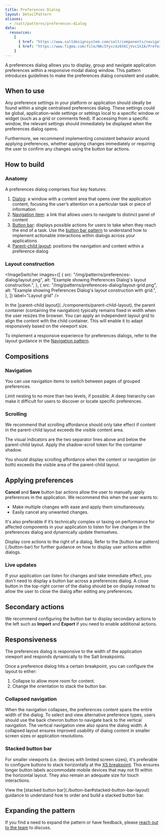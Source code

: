 ```yaml
---
title: Preferences Dialog
layout: DetailPattern
aliases:
  - /salt/patterns/preferences-dialog
data:
  resources:
    [
      { href: "https://www.saltdesignsystem.com/salt/components/navigation-item/examples", label: "Navigation item", internal: false },
      { href: "https://www.figma.com/file/N6cSYycc4z6XkCjVvc1kIA/Preferences-Dialog-Pattern?type=design&node-id=157-40560&mode=design&t=eq3OapLjaquXm3UP-0", label: "Preferences Dialog stickersheet", internal: true },
    ]
---
```


A preferences dialog allows you to display, group and navigate application preferences within a responsive modal dialog window. This pattern introduces guidelines to make the preferences dialog consistent and usable.
  
  <Diagram
    src="/img/patterns/preferences-dialog/preferences-dialog.png"
    alt="Preferences Dialog example"
    border
  />

## When to use

Any preference settings in your platform or application should ideally be found within a single centralised preferences dialog. These settings could be global, application-wide settings or settings local to a specific window or widget (such as a grid or comments feed). If accessing from a specific window, the relevant settings should immediately be displayed when the preferences dialog opens.

Furthermore, we recommend implementing consistent behavior around applying preferences, whether applying changes immediately or requiring the user to confirm any changes using the button bar actions. 

## How to build

### Anatomy

A preferences dialog comprises four key features: 

1. [Dialog](../components/dialog): a window with a content area that opens over the application content, focusing the user’s attention on a particular task or piece of information
2. [Navigation item](../components/navigation-item): a link that allows users to navigate to distinct panel of content
3. [Button bar](./button-bar): displays possible actions for users to take when they reach the end of a task. Use the [button bar pattern](./button-bar) to understand how to implement actionable interactions within dialogs across your applications
4. [Parent-child layout](../components/parent-child-layout): positions the navigation and content within a preference dialog

  <Diagram
    src="/img/patterns/preferences-dialog/anatomy.png"
    alt="Preferences Dialog navigation and content."
    border
  />

### Layout construction

<ImageSwitcher
  images={[
    {
      src: "/img/patterns/preferences-dialog/layout.png",
      alt: "Example showing Preferences Dialog's layout construction.",
    },
    {
      src: "/img/patterns/preferences-dialog/layout-grid.png",
      alt: "Example showing Preferences Dialog's layout construction with grid.",
    },
  ]}
  label="Layout grid"
/>

<ExampleContainer type="positive" customPillText="Best practices">
  In the [parent-child layout](../components/parent-child-layout), the parent container (containing the navigation) typically remains fixed in width when the user resizes the browser. You can apply an independent layout grid to align the content with the child container. This will enable it to adapt responsively based on the viewport size.

  To implement a responsive experience for preferences dialogs, refer to the layout guidance in the [Navigation pattern](./navigation).

</ExampleContainer>

## Compositions

### Navigation

You can use navigation items to switch between pages of grouped preferences. 

  <Diagram
    src="/img/patterns/preferences-dialog/navigation.png"
    alt="Example of vertical navigation items and content section."
    border
  />

<ExampleContainer type="positive" customPillText="Best practices">
  Limit nesting to no more than two levels, if possible. A deep hierarchy can make it difficult for users to discover or locate specific preferences.
</ExampleContainer>

### Scrolling

We recommend that scrolling affordance should only take effect if content in the parent-child layout exceeds the visible content area.

The visual indicators are the two separator lines above and below the parent-child layout. Apply the shadow-scroll token for the container shadow. 

  <Diagram
    src="/img/patterns/preferences-dialog/scrolling.png"
    alt="Example of content section scrolling."
    border
  />

You should display scrolling affordance when the content or navigation (or both) exceeds the visible area of the parent-child layout.

  <Diagram
    src="/img/patterns/preferences-dialog/scrolling-affordance.png"
    alt="Example of scrolling affordance."
    border
  />

## Applying preferences

**Cancel** and **Save** button bar actions allow the user to manually apply preferences in the application. We recommend this when the user wants to:

- Make multiple changes with ease and apply them simultaneously.
- Easily cancel any unwanted changes.

It's also preferable if it’s technically complex or taxing on performance for affected components in your application to listen for live changes in the preferences dialog and dynamically update themselves.

<Diagram
  src="/img/patterns/preferences-dialog/applying-preferences.png"
  alt="Applying preferences."
  border
/>

<ExampleContainer type="positive" customPillText="Best practices">
  Display core actions to the right of a dialog. Refer to the [button bar pattern](./button-bar) for further guidance on how to display user actions within dialogs. 
</ExampleContainer>

### Live updates

If your application can listen for changes and take immediate effect, you don't need to display a button bar across a preferences dialog. A close button in the top-right corner of the dialog should be on display instead to allow the user to close the dialog after editing any preferences.

<Diagram
  src="/img/patterns/preferences-dialog/live-updates.png"
  alt="Live updates."
  border
/>

## Secondary actions

We recommend configuring the button bar to display secondary actions to the left such as **Import** and **Export** if you need to enable additional actions.

<Diagram
  src="/img/patterns/preferences-dialog/secondary-actions.png"
  alt="Live updates."
  border
/>

## Responsiveness

The preferences dialog is responsive to the width of the application viewport and responds dynamically to the Salt breakpoints. 

Once a preference dialog hits a certain breakpoint, you can configure the layout to either: 

1. Collapse to allow more room for content.
2. Change the orientation to stack the button bar.

### Collapsed navigation

When the navigation collapses, the preferences content spans the entire width of the dialog. To select and view alternative preference types, users should use the back chevron button to navigate back to the vertical navigation. The vertical navigation view also spans the dialog width. A collapsed layout ensures improved usability of dialog content in smaller screen sizes or application resolutions.

  <Diagram
    src="/img/patterns/preferences-dialog/collapsed-navigation.png"
    alt="Collapsed navigation."
    border
  />

### Stacked button bar

For smaller viewports (i.e. devices with limited screen sizes), it's preferable to configure buttons to stack horizontally at the [XS breakpoint](../foundations/responsiveness#breakpoints). This ensures longer button labels accommodate mobile devices that may not fit within the horizontal layout. They also remain an adequate size for touch interactions.

<ExampleContainer type="positive" customPillText="Best practices">
  View the [stacked button bar](./button-bar#stacked-button-bar-layout) guidance to understand how to order and build a stacked button bar. 
</ExampleContainer>

  <Diagram
    src="/img/patterns/preferences-dialog/stacked-button-bar.png"
    alt="Stacked button bar."
    border
  />

## Expanding the pattern

If you find a need to expand the pattern or have feedback, please [reach out to the team](../support-and-contributions/index) to discuss.